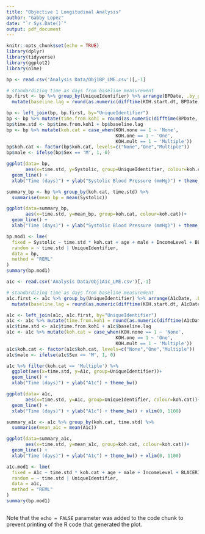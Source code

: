 ```yaml
---
title: "Objective 1 Longitudinal Analysis"
author: "Gabby Lopez"
date: "`r Sys.Date()`"
output: pdf_document
---
```


```r
knitr::opts_chunk$set(echo = TRUE)
library(dplyr)
library(tidyverse)
library(ggplot2)
library(nlme)
```

```r
bp <- read.csv('Analysis Data/Obj1BP_LME.csv')[,-1]
```

```r
# standardizing time as days from baseline measurement
bp.first <- bp %>% group_by(UniqueIdentifier) %>% arrange(BPDate, .by_group=TRUE) %>% slice_head() %>% 
  mutate(baseline.lag = round(as.numeric(difftime(KOH.start.dt, BPDate, units="days")))) %>% select(c(UniqueIdentifier, baseline.lag))

bp <- left_join(bp, bp.first, by="UniqueIdentifier")
bp <- bp %>% mutate(time.from.koh1 = round(as.numeric(difftime(BPDate, KOH.start.dt, units="days"))))
bp$time.std <- bp$time.from.koh1 + bp$baseline.lag
bp <- bp %>% mutate(koh.cat = case_when(KOH.none == 1 ~ 'None',
                                        KOH.one == 1 ~ 'One',
                                        KOH.mult == 1 ~ 'Multiple'))
bp$koh.cat <- factor(bp$koh.cat, levels=c("None","One","Multiple"))
bp$male <- ifelse(bp$Sex == 'M', 1, 0)

ggplot(data= bp, 
       aes(x=time.std, y=Systolic, group=UniqueIdentifier, colour=koh.cat))+
  geom_line() +
  xlab("Time (days)") + ylab("Systolic Blood Pressure (mmHg)") + theme_bw()

summary_bp <- bp %>% group_by(koh.cat, time.std) %>%
  summarise(mean_bp = mean(Systolic))

ggplot(data=summary_bp, 
       aes(x=time.std, y=mean_bp, group=koh.cat, colour=koh.cat))+
  geom_line() +
  xlab("Time (days)") + ylab("Systolic Blood Pressure (mmHg)") + theme_bw()
```


```r
bp.mod1 <- lme(
  fixed = Systolic ~ time.std * koh.cat + age + male + IncomeLevel + BLACERISK + avg.bmi,
  random = ~ time.std | UniqueIdentifier,
  data = bp,
  method = "REML"
)
summary(bp.mod1)
```
```r
a1c <- read.csv('Analysis Data/Obj1A1c_LME.csv')[,-1]
```

```r
# standardizing time as days from baseline measurement
a1c.first <- a1c %>% group_by(UniqueIdentifier) %>% arrange(A1cDate, .by_group=TRUE) %>% slice_head() %>% 
  mutate(baseline.lag = round(as.numeric(difftime(KOH.start.dt, A1cDate, units="days")))) %>% select(c(UniqueIdentifier, baseline.lag))

a1c <- left_join(a1c, a1c.first, by="UniqueIdentifier")
a1c <- a1c %>% mutate(time.from.koh1 = round(as.numeric(difftime(A1cDate, KOH.start.dt, units="days"))))
a1c$time.std <- a1c$time.from.koh1 + a1c$baseline.lag
a1c <- a1c %>% mutate(koh.cat = case_when(KOH.none == 1 ~ 'None',
                                        KOH.one == 1 ~ 'One',
                                        KOH.mult == 1 ~ 'Multiple'))
a1c$koh.cat <- factor(a1c$koh.cat, levels=c("None","One","Multiple"))
a1c$male <- ifelse(a1c$Sex == 'M', 1, 0)

a1c %>% filter(koh.cat == 'Multiple') %>%
  ggplot(aes(x=time.std, y=A1c, group=UniqueIdentifier))+
  geom_line() +
  xlab("Time (days)") + ylab("A1c") + theme_bw()

ggplot(data= a1c, 
       aes(x=time.std, y=A1c, group=UniqueIdentifier, colour=koh.cat))+
  geom_line() +
  xlab("Time (days)") + ylab("A1c") + theme_bw() + xlim(0, 1100)

summary_a1c <- a1c %>% group_by(koh.cat, time.std) %>%
  summarise(mean_a1c = mean(A1c))

ggplot(data=summary_a1c, 
       aes(x=time.std, y=mean_a1c, group=koh.cat, colour=koh.cat))+
  geom_line() +
  xlab("Time (days)") + ylab("A1c") + theme_bw() + xlim(0, 1100)

```


```r
a1c.mod1 <- lme(
  fixed = A1c ~ time.std * koh.cat + age + male + IncomeLevel + BLACERISK + avg.bmi,
  random = ~ time.std | UniqueIdentifier,
  data = a1c,
  method = "REML"
)
summary(bp.mod1)
```





```r

```

Note that the `echo = FALSE` parameter was added to the code chunk to prevent printing of the R code that generated the plot.
